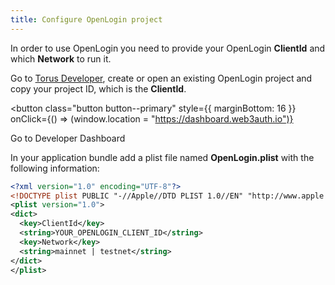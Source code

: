 ```yaml
---
title: Configure OpenLogin project
---
```


In order to use OpenLogin you need to provide your OpenLogin **ClientId** and
which **Network** to run it.

Go to [Torus Developer](https://dashboard.web3auth.io), create or open an existing
OpenLogin project and copy your project ID, which is the **ClientId**.

<button
  class="button button--primary"
  style={{ marginBottom: 16 }}
  onClick={() => (window.location = "https://dashboard.web3auth.io")}
>
  Go to Developer Dashboard
</button>

In your application bundle add a plist file named **OpenLogin.plist** with the
following information:

```xml
<?xml version="1.0" encoding="UTF-8"?>
<!DOCTYPE plist PUBLIC "-//Apple//DTD PLIST 1.0//EN" "http://www.apple.com/DTDs/PropertyList-1.0.dtd">
<plist version="1.0">
<dict>
  <key>ClientId</key>
  <string>YOUR_OPENLOGIN_CLIENT_ID</string>
  <key>Network</key>
  <string>mainnet | testnet</string>
</dict>
</plist>
```
